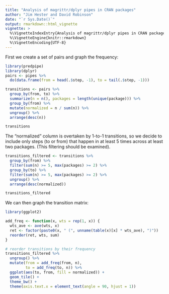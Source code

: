 ```yaml
---
title: "Analysis of magrittr/dplyr pipes in CRAN packages"
author: "Jim Hester and David Robinson"
date: "`r Sys.Date()`"
output: rmarkdown::html_vignette
vignette: >
  %\VignetteIndexEntry{Analysis of magrittr/dplyr pipes in CRAN packages}
  %\VignetteEngine{knitr::rmarkdown}
  %\VignetteEncoding{UTF-8}
---
```


First we create a set of pairs and graph the frequency:

```r
library(predpipe)
library(dplyr)
pairs <- pipes %>%
  do(data.frame(from = head(.$step, -1), to = tail(.$step, -1)))

transitions <- pairs %>%
  group_by(from, to) %>%
  summarize(n = n(), packages = length(unique(package))) %>%
  group_by(from) %>%
  mutate(normalized = n / sum(n)) %>%
  ungroup() %>%
  arrange(desc(n))

transitions
```

The "normalized" column is overtaken by 1-to-1 transitions, so we decide to
include only steps (to or from) that happen in at least 5 times across at least
two packages. (This filtering should be examined).

```r
transitions_filtered <- transitions %>%
  group_by(from) %>%
  filter(sum(n) >= 5, max(packages) >= 2) %>%
  group_by(to) %>%
  filter(sum(n) >= 5, max(packages) >= 2) %>%
  ungroup() %>%
  arrange(desc(normalized))

transitions_filtered
```

We can then graph the transition matrix:

```r
library(ggplot2)

add_freq <- function(x, wts = rep(1, x)) {
  wts_ave <- ave(wts, x)
  ret <- factor(paste0(x, " (", unname(table(x)[x] * wts_ave), ")"))
  reorder(ret, wts, sum)
}

# reorder transitions by their frequency
transitions_filtered %>%
  ungroup() %>%
  mutate(from = add_freq(from, n),
         to = add_freq(to, n)) %>%
  ggplot(aes(to, from, fill = normalized)) +
  geom_tile() +
  theme_bw() +
  theme(axis.text.x = element_text(angle = 90, hjust = 1))
```
